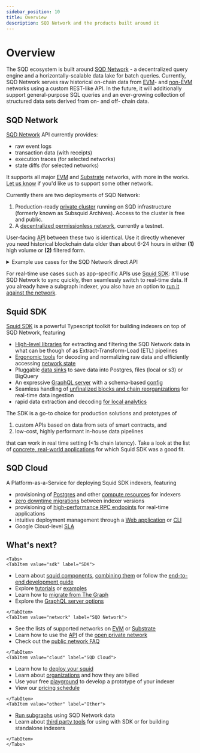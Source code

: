 ```yaml
---
sidebar_position: 10
title: Overview
description: SQD Network and the products built around it
---
```


# Overview


The SQD ecosystem is built around [SQD Network](/subsquid-network) - a decentralized query engine and a horizontally-scalable data lake for batch queries. Currently, SQD Network serves raw historical on-chain data from [EVM](/subsquid-network/reference/evm-networks)- and [non-EVM](/subsquid-network/reference/substrate-networks) networks using a custom REST-like API. In the future, it will additionally support general-purpose SQL queries and an ever-growing collection of structured data sets derived from on- and off- chain data.

## SQD Network

[SQD Network](/subsquid-network) API currently provides:

- raw event logs
- transaction data (with receipts)
- execution traces (for selected networks)
- state diffs (for selected networks)

It supports all major [EVM](/subsquid-network/reference/evm-networks) and [Substrate](/subsquid-network/reference/substrate-networks) networks, with more in the works. [Let us know](https://t.me/HydraDevs) if you'd like us to support some other network.

Currently there are two deployments of SQD Network:

1. Production-ready [private cluster](/subsquid-network/overview/#open-private-network) running on SQD infrastructure (formerly known as Subsquid Archives). Access to the cluster is free and public.
2. A [decentralized permissionless network](/subsquid-network/overview/#permissionless-public-network), currently a testnet.

User-facing [API](/subsquid-network/reference) between these two is identical. Use it directly whenever you need historical blockchain data older than about 6-24 hours in either **(1)** high volume or **(2)** filtered form.

<details>
<summary>Example use cases for the SQD Network direct API</summary>

- boost the performance of existing pipelines by replacing per-block RPC requests with batch-requests to SQD Network
- non-Typescript indexers, mobile SDKs
- high-performance data pipelines for raw historical data
- a high-performance data source for tools like ApeWorkX, Cryo
- ad-hoc queries over historical on-chain data, such as
  * "all transactions from a given address in a range of blocks"
  * "all events with a given topic in a range of blocks"

</details>

For real-time use cases such as app-specific APIs use [Squid SDK](/sdk): it'll use SQD Network to sync quickly, then seamlessly switch to real-time data. If you already have a subgraph indexer, you also have an option to [run it against the network](/subgraphs-support).

## Squid SDK

[Squid SDK](/sdk) is a powerful Typescript toolkit for building indexers on top of SQD Network, featuring

- [High-level libraries](/sdk/reference/processors) for extracting and filtering the SQD Network data in what can be though of as Extract-Transform-Load (ETL) pipelines
- [Ergonomic tools](/sdk/resources/tools/typegen) for decoding and normalizing raw data and efficiently accessing [network state](/sdk/resources/tools/typegen/state-queries)
- Pluggable [data sinks](/sdk/reference/store) to save data into Postgres, files (local or s3) or BigQuery
- An expressive [GraphQL server](/sdk/resources/serving-graphql#openreader) with a schema-based [config](/sdk/reference/schema-file)
- Seamless handling of [unfinalized blocks and chain reorganizations](/sdk/resources/unfinalized-blocks) for real-time data ingestion
- rapid data extraction and decoding [for local analytics](/sdk/tutorials/file-csv)

The SDK is a go-to choice for production solutions and prototypes of

1. custom APIs based on data from sets of smart contracts, and
2. low-cost, highly performant in-house data pipelines

that can work in real time setting (\<1s chain latency). Take a look at the list of [concrete, real-world applications](/sdk/faq/#real-world-applications) for which Squid SDK was a good fit.
## SQD Cloud

A Platform-as-a-Service for deploying Squid SDK indexers, featuring

- provisioning of [Postgres](/cloud/reference/pg) and other [compute resources](/cloud/reference/manifest) for indexers
- [zero downtime migrations](/cloud/resources/production-alias) between indexer versions
- provisioning of [high-performance RPC endpoints](/cloud/reference/rpc-proxy-networks) for real-time applications
- intuitive deployment management through a [Web application](https://app.subsquid.io) or [CLI](/squid-cli)
- Google Cloud-level [SLA](/cloud/pricing/#slas)

## What's next?

```mdx-code-block
<Tabs>
<TabItem value="sdk" label="SDK">
```

- Learn about [squid components](/sdk/overview), [combining them](/sdk/how-to-start/squid-from-scratch) or follow the [end-to-end development guide](/sdk/how-to-start/squid-development)
- Explore [tutorials](/sdk/tutorials) or [examples](/sdk/examples)
- Learn how to [migrate from The Graph](/sdk/resources/migrate/migrate-subgraph)
- Explore the [GraphQL server options](/sdk/resources/serving-graphql)

```mdx-code-block
</TabItem>
<TabItem value="network" label="SQD Network">
```

- See the lists of supported networks on [EVM](/subsquid-network/reference/evm-networks) or [Substrate](/subsquid-network/reference/substrate-networks)
- Learn how to use the [API](/subsquid-network/reference) of the [open private network](/subsquid-network/overview/#open-private-network)
- Check out the [public network FAQ](/subsquid-network/faq)

```mdx-code-block
</TabItem>
<TabItem value="cloud" label="SQD Cloud">
```

- Learn how to [deploy your squid](/cloud/overview)
- Learn about [organizations](/cloud/resources/organizations) and how they are billed
- Use your free [playground](/cloud/resources/organizations/#playgrounds) to develop a prototype of your indexer
- View our [pricing schedule](/cloud/pricing)

```mdx-code-block
</TabItem>
<TabItem value="other" label="Other">
```

- [Run subgraphs](/subgraphs-support) using SQD Network data
- Learn about [third party tools](/external-tools) for using with SDK or for building standalone indexers

```mdx-code-block
</TabItem>
</Tabs>
```
